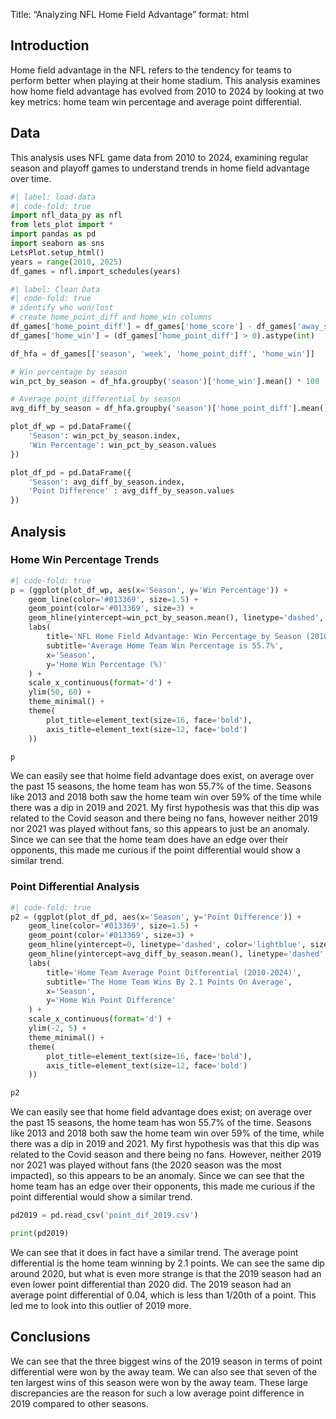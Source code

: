 Title: "Analyzing NFL Home Field Advantage"
format: html


## Introduction

Home field advantage in the NFL refers to the tendency for teams to perform better when playing at their home stadium. This analysis examines how home field advantage has evolved from 2010 to 2024 by looking at two key metrics: home team win percentage and average point differential.

## Data

This analysis uses NFL game data from 2010 to 2024, examining regular season and playoff games to understand trends in home field advantage over time.

```python
#| label: load-data
#| code-fold: true
import nfl_data_py as nfl
from lets_plot import *
import pandas as pd
import seaborn as sns
LetsPlot.setup_html()
years = range(2010, 2025)
df_games = nfl.import_schedules(years)
```


```python
#| label: Clean Data
#| code-fold: true
# identify who won/lost
# create home_point_diff and home_win columns
df_games['home_point_diff'] = df_games['home_score'] - df_games['away_score']
df_games['home_win'] = (df_games['home_point_diff'] > 0).astype(int)

df_hfa = df_games[['season', 'week', 'home_point_diff', 'home_win']]

# Win percentage by season
win_pct_by_season = df_hfa.groupby('season')['home_win'].mean() * 100

# Average point differential by season  
avg_diff_by_season = df_hfa.groupby('season')['home_point_diff'].mean()

plot_df_wp = pd.DataFrame({
    'Season': win_pct_by_season.index,
    'Win Percentage': win_pct_by_season.values
})

plot_df_pd = pd.DataFrame({
    'Season': avg_diff_by_season.index,
    'Point Difference' : avg_diff_by_season.values
})


```

## Analysis

### Home Win Percentage Trends
```python
#| code-fold: true
p = (ggplot(plot_df_wp, aes(x='Season', y='Win Percentage')) +
    geom_line(color='#013369', size=1.5) +
    geom_point(color='#013369', size=3) +
    geom_hline(yintercept=win_pct_by_season.mean(), linetype='dashed', color='gray', size=1) +
    labs(
        title='NFL Home Field Advantage: Win Percentage by Season (2010-2024)',
        subtitle='Average Home Team Win Percentage is 55.7%',
        x='Season',
        y='Home Win Percentage (%)'
    ) +
    scale_x_continuous(format='d') + 
    ylim(50, 60) +
    theme_minimal() +
    theme(
        plot_title=element_text(size=16, face='bold'),
        axis_title=element_text(size=12, face='bold')
    ))

p
```

We can easily see that hoime field advantage does exist, on average over the past 15 seasons, the home team has won 55.7% of the time. Seasons like 2013 and 2018 both saw the home team win over 59% of the time while there was a dip in 2019 and 2021. My first hypothesis was that this dip was related to the Covid season and there being no fans, however neither 2019 nor 2021 was played without fans, so this appears to just be an anomaly. Since we can see that the home team does have an edge over their opponents, this made me curious if the point differential would show a similar trend.

### Point Differential Analysis

```python
#| code-fold: true
p2 = (ggplot(plot_df_pd, aes(x='Season', y='Point Difference')) +
    geom_line(color='#013369', size=1.5) +
    geom_point(color='#013369', size=3) +
    geom_hline(yintercept=0, linetype='dashed', color='lightblue', size=1)+
    geom_hline(yintercept=avg_diff_by_season.mean(), linetype='dashed', color='gray', size=1) +
    labs(
        title='Home Team Average Point Differential (2010-2024)',
        subtitle='The Home Team Wins By 2.1 Points On Average',
        x='Season',
        y='Home Win Point Difference'
    ) +
    scale_x_continuous(format='d') + 
    ylim(-2, 5) +
    theme_minimal() +
    theme(
        plot_title=element_text(size=16, face='bold'),
        axis_title=element_text(size=12, face='bold')
    ))

p2
```

We can easily see that home field advantage does exist; on average over the past 15 seasons, the home team has won 55.7% of the time. Seasons like 2013 and 2018 both saw the home team win over 59% of the time, while there was a dip in 2019 and 2021. My first hypothesis was that this dip was related to the Covid season and there being no fans. However, neither 2019 nor 2021 was played without fans (the 2020 season was the most impacted), so this appears to be an anomaly. Since we can see that the home team has an edge over their opponents, this made me curious if the point differential would show a similar trend.

```python
pd2019 = pd.read_csv('point_dif_2019.csv')

print(pd2019)
```

We can see that it does in fact have a similar trend. The average point differential is the home team winning by 2.1 points. We can see the same dip around 2020, but what is even more strange is that the 2019 season had an even lower point differential than 2020 did. The 2019 season had an average point differential of 0.04, which is less than 1/20th of a point. This led me to look into this outlier of 2019 more.

## Conclusions
We can see that the three biggest wins of the 2019 season in terms of point differential were won by the away team. We can also see that seven of the ten largest wins of this season were won by the away team. These large discrepancies are the reason for such a low average point difference in 2019 compared to other seasons.